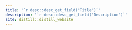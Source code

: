 ```yaml
---
title: '`r desc::desc_get_field("Title")`'
description: '`r desc::desc_get_field("Description")`'
site: distill::distill_website
---
```

